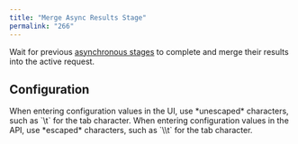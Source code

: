 ```yaml
---
title: "Merge Async Results Stage"
permalink: "266"
---
```


Wait for previous [asynchronous stages](/fusion-server/4.2/173/query-pipelines#async) to complete and merge their results into the active request.

## Configuration

<Tip>
When entering configuration values in the UI, use *unescaped* characters, such as `\t` for the tab character. When entering configuration values in the API, use *escaped* characters, such as `\\t` for the tab character.
</Tip>


<SchemaParamFields schema={schema}/>
